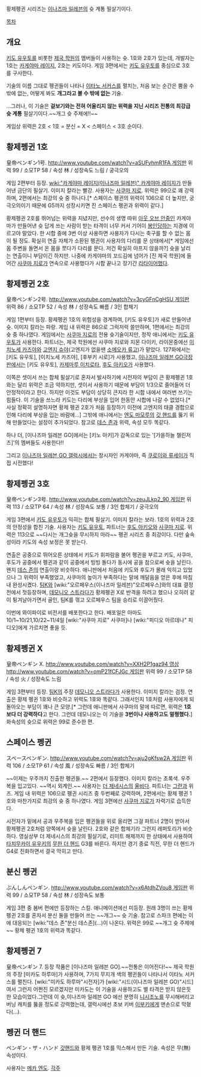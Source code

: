 황제펭귄 시리즈는 [[이나즈마 일레븐]]의 슛 계통 필살기이다.

[[목차]]
== 개요 ==
[[키도 유우토]]를 비롯한 [[제국 학원]]의 멤버들이 사용하는 슛. 1호와 2호가 있는데, 개발자는 1호는 [[카게야마 레이지]], 2호는 키도이다. 게임 3편에서는 [[키도 유우토]]를 중심으로 3호를 구사한다.

기술의 이름 그대로 펭귄들이 나타나 [[이타노 서커스]]를 펼치는, 처음 보는 순간은 뿜을 수 밖에 없는, 어떻게 봐도 '''개그라고 볼 수 밖에 없는''' 기술.

…그러나, 이 기술은 '''겉보기와는 전혀 어울리지 않는 위력을 지닌 시리즈 전통의 최강급 슛 계통''' 필살기이다.~~개그 슛 주제에!!~~

게임상 위력은 2호 < 1호 = 분신 = X < 스페이스 < 3호 순이다.
== 황제펭귄 1호 ==
{{{#!html
<iframe width="420" height="315" src="https://www.youtube.com/embed/bl269bD6YaE" frameborder="0" allowfullscreen></iframe>
}}}
皇帝ペンギン1号. [[http://www.youtube.com/watch?v=aSUFyhmR1FA 게임판]]
위력 99 / 소모TP 58 / 속성 林 / 성장속도 느림 / 궁극오의

게임 2편부터 등장. [[wiki:"카게야마 레이지(이나즈마 일레븐)" 카게야마 레이지]]가 만들어낸 금단의 필살기. 이미지 칼라는 빨강. 사용자는 [[사쿠마 지로]]. 위력은 99으로 꽤 강력하며, 2편에서는 최강의 슛 중 하나다.[* 스페이스 펭귄의 위력이 106으로 더 높지만, 궁극오의이기 때문에 G5까지 성장시키면 진 스페이스 펭귄과 위력이 같다.]

황제펭귄 2호를 뛰어넘는 위력을 지녔지만, 선수의 생명 따위 [[아웃 오브 안중]]인 카게야마가 만들어낸 슛 답게 쓰는 사람이 받는 타격이 너무 커서 기어이 [[봉인]]당하는 지경에 이르고야 말았다. 한 시합 중에 3번 이상 사용하면 사용자가 다시는 축구를 할 수 없는 몸이 될 정도. 확실히 연출 자체가 소환된 펭귄이 사용자의 다리를 문 상태에서[* 게임에선 몸 주변을 돌면서 온 몸을 쪼다가 다리를 문다. 저건 확실히 아프지 않을까?] 슛을 날리는 연출이니 부담이긴 하지만. 나중에 카게야마의 꼬드김에 넘어가 [진 제국 학원]에 들어간 [[사쿠마 지로]]가 연속으로 사용했다가 시합 끝나고 장기간 [[리타이어]]했다.

== 황제펭귄 2호 ==
{{{#!html
<embed src="http://www.youtube.com/v/zumFYQXks1g?fs=1&amp;hl=ko_KR" type="application/x-shockwave-flash" allowscriptaccess="always" allowfullscreen="true" width="560" height="340"></embed>
}}}
皇帝ペンギン2号. [[http://www.youtube.com/watch?v=3cyGFnCgHSU 게임판]]
위력 86 / 소모TP 52 / 속성 林 / 성장속도 빠름 / 3인 합체기 

게임 1편부터 등장. 황제펭귄 1호의 위험성을 경계하여, [키도 유우토]가 새로 만들어낸 슛. 이미지 칼라는 파랑. 게임 내 위력은 86으로 그럭저럭 쓸만하며, 1편에서는 최강의 슛 중 하나였다. 게임에서는 [[사쿠마 지로]]의 전용 슛기술이지만, 정작 애니에서는 [[키도 유우토]]가 사용한다. 파트너는, 제국 학원에선 사쿠마 지로와 지몬 다이키, 라이몬중에선 [[이치노세 카즈야]]와 [[고엔지 슈야]](고엔지가 없을땐 [[소메오카 류고]])가 맡았다. 127화에서는 [키도 유우토], [이치노세 카즈야], [후부키 시로]가 사용했고, [[이나즈마 일레븐 GO]]극장판에서는 [키도 유우토], [[카제마루 이치로타]], [[후도 아키오]]가 사용했다.

이쪽은 셋이서 쓰는 합체 필살기로 혼자서 발사하기에 시전자의 부담이 큰 황제펭귄 1호와는 달리 위력은 조금 약하지만, 셋이서 사용하기 때문에 부담이 1/3으로 줄어들어 더 안정적이라고 한다. 하지만 이것도 부담이 상당히 큰지라 한 시합 내에서 여러번 쓰기는 힘들다. 이 기술을 쓰느라 키도는 다리에 부상을 입어 한동안 시합에 나갈 수 없었다.[* 사실 정확히 설명하자면 황제 펭귄 2호가 처음 등장하기 이전에 고엔지의 태클 경합으로 인해 다리에 부상을 입는 바람에...] 그밖에 애니에서는 [[엔도 마모루]]의 [[갓 핸드]]를 뚫기 위해 만들었다는 설정이 추가되었다. 참고로 [[데스 존]]과 위력, 속성 모두 똑같다.

하나 더, [이나즈마 일레븐 GO]에서는 [키노 아키]가 감독으로 있는 '[가을하늘 챌린저즈]'의 멤버들도 사용한다!!

그리고 [[이나즈마 일레븐 GO 갤럭시]]에서는 창시자인 카게야마, 즉 [[쿠로이와 류세이]]가 직접 시전했다!

== 황제펭귄 3호 ==
{{{#!html
<embed src="http://www.youtube.com/v/RSyomkTagPc?fs=1&amp;hl=ko_KR" type="application/x-shockwave-flash" allowscriptaccess="always" allowfullscreen="true" width="560" height="340"></embed>
}}}
皇帝ペンギン3号. [[http://www.youtube.com/watch?v=zeuJLkp2_90 게임판]]
위력 113 / 소모TP 64 / 속성 林 / 성장속도 보통 / 3인 합체기 / 궁극오의

게임 3편에서 [[키도 유우토]]가 익히는 합체 필살기. 이미지 칼라는 보라. 1호의 위력과 2호의 안정성을 합친 기술. 사용자는 [[키도 유우토]], 파트너는 [[후도 아키오]]와 [[사쿠마 지로]]. 위력은 113으로 ~~다시는 개그슛을 무시하지 마라~~ 펭귄 시리즈 중 최강이다. 다만 숲속성이라 키도의 속성 보정은 못 받는다.

연출은 공중으로 뛰어오른 상태에서 키도가 휘파람을 불어 펭귄을 부르고 키도, 사쿠마, 후도가 공중에서 펭귄과 같이 공중에서 빙빙 돌다가 동시에 공을 참으로써 슛을 날린다. 왠지 [[데스 존]]의 연출이랑 비슷하다. 애니판에서 처음에 키도와 후도가 몰래 익히고 있었으나 그 위력이 부족했었고, 사쿠마의 높이가 부족하다는 말에 깨달음을 얻은 후에 마침내 완성시켰다. [[팀K]]와 [wiki:"오르페우스(이나즈마 일레븐)"오르페우스]와의 대표 결정전에서 첫등장하며, [[데모니오 스트라다]]가 황제펭귄 X로 반격을 하려고 했으나 오히려 같이 튕겨날아가면서 골인, 팀K를 꺾고 오르페우스 팀을 승리로 이끌어줬다.

이번에 와이파이로 비전서를 배포한다고 한다. 배포일은 아마도 10/1~10/21,10/22~11/4일 [wiki:"사쿠마 지로" 사쿠마]나 [wiki:"피디오 아르데나" 피디오]에게 가르치면 좋을 듯.
== 황제펭귄 X ==
皇帝ペンギン X. [[http://www.youtube.com/watch?v=XXH2P1gaz94 영상]] [[http://www.youtube.com/watch?v=omP21fCFJGc 게임판]]
위력 99 / 소모TP 58 / 속성 火 / 성장속도 느림

게임 3편부터 등장. [[팀K]]의 주장 [[데모니오 스트라다]]가 사용한다. 이미지 칼라는 검정. 연출은 황제 펭귄 1호와 비슷하고 위력도 1호와 똑같다. 그래서인지 1호처럼 사용자에게 되돌아오는 부담이 꽤나 큰 모양.[* 그런데 애니판에서 사쿠마의 말에 따르면, 위력은 '''1호보다 더 강력하다'''고 한다. 그런데 데모니오는 이 기술을 '''3번이나 사용하고도 멀쩡했다.'''] 화속성의 슛으로 위력은 99로 준수한 편.
== 스페이스 펭귄 ==
{{{#!html
<embed src="http://www.youtube.com/v/2OGJkKrZg-I?fs=1&amp;hl=ko_KR" type="application/x-shockwave-flash" allowscriptaccess="always" allowfullscreen="true" width="560" height="340"></embed>
}}}
スペースペンギン. [[http://www.youtube.com/watch?v=aju2gKfsw2A 게임판]]
위력 106 / 소모TP 61 / 속성 風 / 성장속도 빠름 / 3인 합체기

~~이제는 우주까지 진출한 펭귄들.~~ 2편에서 등장했다. 이미지 칼라는 초록색. 우주복을 입고있다. ~~역시 외계인.~~ 사용자는 [[더 제네시스]]의 [[울비다]]. 파트너는 [[그란]]과 위즈. 게임 내 위력은 106으로 펭귄 시리즈 중 두번째로 강력하며, 2편에서는 황제 펭귄 1호와 마찬가지로 최강의 슛 중 하나였다. 게임 3편에선 [[사쿠마 지로]]가 자력기로 습득한다.

시전자가 밑에서 공과 우주복을 입은 펭귄들을 위로 올리면 그걸 파트너 2명이 받아서 황제펭귄 2호처럼 양쪽에서 슛을 날린다. 2호와 같은 합체기라 그런지 레퍼토리가 비슷하다. 영실상부 더 제네시스의 최강의 필살기로, 리미트 해제까지 한 상태에서 사용하여 [[타치무카이 유우키]]의 [[무한 더 핸드]] G3를 바른다. 하지만 경기 종료 직전, 무한 더 핸드가 G4로 진화하면서 결국 막히고 만다.
== 분신 펭귄 ==
ぶんしんペンギン. [[http://www.youtube.com/watch?v=x6AtdhZVou8 게임판]]
위력 99 / 소모TP 58 / 속성 林 / 성장속도 보통 

게임 3편 중 봄버 편에만 등장하는 스킬. 애니메이션에선 미등장. 원래 3명이 쓰는 황제 펭귄 2호를 혼자서 분신 둘을 만들어 쓰는 ~~개그~~ 슛 기술. 참고로 스파크 편에는 이에 대응되는 [wiki:"데스 존"분신 데스존](...)이 나온다. 위력은 99로 ~~개그 슛 주제에~~ 황제 펭귄 1호의 위력과 똑같다.
== 황제펭귄 7 ==
皇帝ペンギン 7.
등장 작품은 [이나즈마 일레븐 GO].~~전통은 이어진다!~~
제국 학원의 주장 [미카도 하루마]가 사용하며, 7가지 무지개 색의 펭귄들이 나타나서 이타노 서커스를 펼친다. [wiki:"미카도 하루마"시전자]가 [wiki:"시드(이나즈마 일레븐 GO)"시드]여서 그런지 어쩐진 모르겠지만 미카도는 이 기술을 사용하고도 별 타격은 받지 않은듯한 모습이었다.그런데 이 슛,이나즈마 일레븐 GO 에선 분명히 [[니시조노 신스케|니시조노]]를 무시해버리고 버닝 캐치를 뚫을 정도로 강력했는데, 갤럭시에선 초보 키버 [[이부키 무네마사|이부키]]에게 맨손으로 막혔다(...).

== 펭귄 더 핸드 ==
ペンギン・ザ・ハンド
[[갓핸드]]와 황제 펭귄 1호를 믹스해서 만든 기술. 속성은 무(無)속성이다.

사용자는 [[메카 엔도]].
[[각주]]
